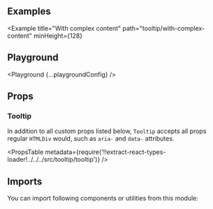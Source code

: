 


<Layout title="Tooltip" description="🚧 This page is under construction">

## Examples

<Example title="Basic usage" path="tooltip/basic-usage">
  <BasicUsage />
</Example>

<Example
  title="With complex content"
  path="tooltip/with-complex-content"
  minHeight={128}
>
  <WithComplexContent />
</Example>

<Example title="Within inline text" path="tooltip/within-inline-text">
  <WithinInlineText />
</Example>

<Example title="Inverted" path="tooltip/inverted" darkPreview>
  <Inverted />
</Example>

## Playground

<Playground {...playgroundConfig} />

## Props

### Tooltip

In addition to all custom props listed below, `Tooltip` accepts all props regular `HTMLDiv` would, such as `aria-` and `data-` attributes.

<PropsTable
  metadata={require('!!extract-react-types-loader!../../../src/tooltip/tooltip')}
/>

## Imports

You can import following components or utilities from this module:

<Imports module={TooltipExports} path="@datacamp/waffles/tooltip" />

</Layout>
